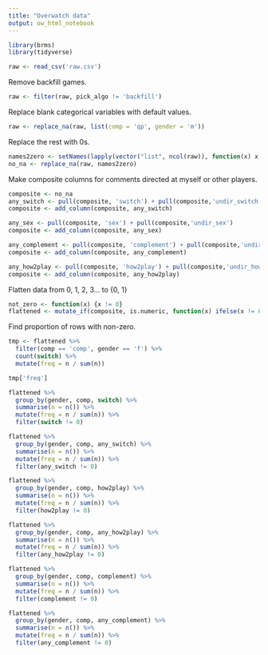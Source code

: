 ```yaml
---
title: "Overwatch data"
output: ow_html_notebook
---
```


```r
library(brms)
library(tidyverse)
```

```r
raw <- read_csv('raw.csv')
```

Remove backfill games.

```r
raw <- filter(raw, pick_algo != 'backfill')
```

Replace blank categorical variables with default values.

```r
raw <- replace_na(raw, list(comp = 'qp', gender = 'm'))
```

Replace the rest with 0s.

```r
names2zero <- setNames(lapply(vector("list", ncol(raw)), function(x) x <- 0), names(raw))
no_na <- replace_na(raw, names2zero)
```

Make composite columns for comments directed at myself or other players.

```r
composite <- no_na
any_switch <- pull(composite, 'switch') + pull(composite,'undir_switch')
composite <- add_column(composite, any_switch)

any_sex <- pull(composite, 'sex') + pull(composite,'undir_sex')
composite <- add_column(composite, any_sex)

any_complement <- pull(composite, 'complement') + pull(composite,'undir_complement')
composite <- add_column(composite, any_complement)

any_how2play <- pull(composite, 'how2play') + pull(composite,'undir_how2play')
composite <- add_column(composite, any_how2play)
```

Flatten data from 0, 1, 2, 3... to {0, 1}

```r
not_zero <- function(x) {x != 0}
flattened <- mutate_if(composite, is.numeric, function(x) ifelse(x != 0, 1, 0))
```

Find proportion of rows with non-zero.

```r
tmp <- flattened %>%
  filter(comp == 'comp', gender == 'f') %>%
  count(switch) %>%
  mutate(freq = n / sum(n))

tmp['freq']
```


```r
flattened %>%
  group_by(gender, comp, switch) %>%
  summarise(n = n()) %>%
  mutate(freq = n / sum(n)) %>%
  filter(switch != 0)
```

```r
flattened %>%
  group_by(gender, comp, any_switch) %>%
  summarise(n = n()) %>%
  mutate(freq = n / sum(n)) %>%
  filter(any_switch != 0)
```

```r
flattened %>%
  group_by(gender, comp, how2play) %>%
  summarise(n = n()) %>%
  mutate(freq = n / sum(n)) %>%
  filter(how2play != 0)
```
```r
flattened %>%
  group_by(gender, comp, any_how2play) %>%
  summarise(n = n()) %>%
  mutate(freq = n / sum(n)) %>%
  filter(any_how2play != 0)
```

```r
flattened %>%
  group_by(gender, comp, complement) %>%
  summarise(n = n()) %>%
  mutate(freq = n / sum(n)) %>%
  filter(complement != 0)
```

```r
flattened %>%
  group_by(gender, comp, any_complement) %>%
  summarise(n = n()) %>%
  mutate(freq = n / sum(n)) %>%
  filter(any_complement != 0)
```

